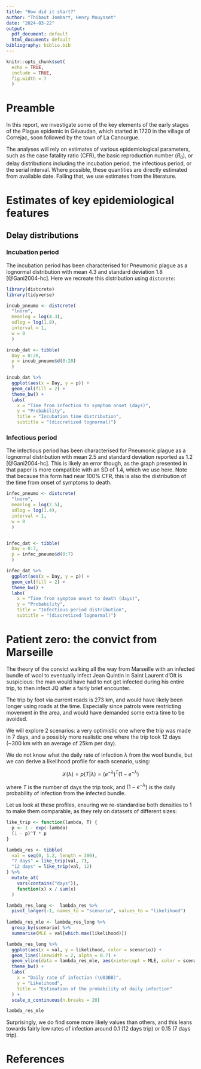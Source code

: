 ---
title: "How did it start?"
author: "Thibaut Jombart, Henry Mouysset"
date: "2024-03-22"
output:
  pdf_document: default
  html_document: default
bibliography: biblio.bib
---

```{r setup, include=FALSE}
knitr::opts_chunk$set(
  echo = TRUE, 
  include = TRUE,
  fig.width = 7
  )
```

# Preamble

In this report, we investigate some of the key elements of the early stages of the Plague epidemic in Gévaudan, which started in 1720 in the village of Correjac, soon followed by the town of La Canourgue. 

The analyses will rely on estimates of various epidemiological parameters, such as the case fatality ratio (CFR), the basic reproduction number ($R_0$), or delay distributions including the incubation period, the infectious period, or the serial interval. Where possible, these quantities are directly estimated from available date. Failing that, we use estimates from the literature.


# Estimates of key epidemiological features

## Delay distributions

### Incubation period

The incubation period has been characterised for Pneumonic plague as a lognormal distribution with mean 4.3 and standard deviation 1.8 [@Gani2004-hc]. Here we recreate this distribution using `distcrete`:

```{r}
library(distcrete)
library(tidyverse)

incub_pneumo <- distcrete(
  "lnorm", 
  meanlog = log(4.3), 
  sdlog = log(1.8), 
  interval = 1, 
  w = 0
  )

incub_dat <- tibble(
  Day = 0:20,
  p = incub_pneumo$d(0:20)
  )

incub_dat %>% 
  ggplot(aes(x = Day, y = p)) +
  geom_col(fill = 2) +
  theme_bw() +
  labs(
    x = "Time from infection to symptom onset (days)", 
    y = "Probability", 
    title = "Incubation time distribution", 
    subtitle = "(discretized lognormal)")

```


### Infectious period

The infectious period has been characterised for Pneumonic plague as a lognormal distribution with mean 2.5 and standard deviation reported as 1.2 [@Gani2004-hc]. This is likely an error though, as the graph presented in that paper is more compatible with an SD of 1.4, which we use here. Note that because this form had near 100% CFR, this is also the distribution of the time from onset of symptoms to death. 

```{r}

infec_pneumo <- distcrete(
  "lnorm", 
  meanlog = log(2.5), 
  sdlog = log(1.4), 
  interval = 1, 
  w = 0
  )


infec_dat <- tibble(
  Day = 0:7,
  p = infec_pneumo$d(0:7)
  )

infec_dat %>% 
  ggplot(aes(x = Day, y = p)) +
  geom_col(fill = 2) +
  theme_bw() +
  labs(
    x = "Time from symptom onset to death (days)", 
    y = "Probability", 
    title = "Infectious period distribution", 
    subtitle = "(discretized lognormal)")

```



# Patient zero: the convict from Marseille

The theory of the convict walking all the way from Marseille with an infected bundle of wool to eventually infect Jean Quintin in Saint Laurent d’Olt is suspicious: the man would have had to not get infected during his entire trip, to then infect JQ after a fairly brief encounter. 

The trip by foot via current roads is 273 km, and would have likely been longer using roads at the time. Especially since patrols were restricting movement in the area, and would have demanded some extra time to be avoided. 

We will explore 2 scenarios: a very optimistic one where the trip was made in 7 days, and a possibly more realistic one where the trip took 12 days (~300 km with an average of 25km per day).

We do not know what the daily rate of infection $\lambda$ from the wool bundle, but we can derive a likelihood profile for each scenario, using:

$$
\mathcal{L(\lambda)} = p(T | \lambda) = (e^{-\lambda})^T (1 - e^{-\lambda})
$$

where $T$ is the number of days the trip took, and $(1 - e^{-\lambda})$ is the daily probability of infection from the infected bundle. 

Let us look at these profiles, ensuring we re-standardise both densities to 1 to make them comparable, as they rely on datasets of different sizes:

```{r}
like_trip <- function(lambda, T) {
  p <- 1 - exp(-lambda)
  (1 - p)^T * p
}

lambda_res <- tibble(
  val = seq(0, 1.2, length = 300),
  "7 days" = like_trip(val, 7), 
  "12 days" = like_trip(val, 12)
) %>% 
  mutate_at(
    vars(contains("days")), 
    function(x) x / sum(x)
  )

lambda_res_long <-  lambda_res %>% 
  pivot_longer(-1, names_to = "scenario", values_to = "likelihood")
  
lambda_res_mle <- lambda_res_long %>% 
  group_by(scenario) %>% 
  summarise(MLE = val[which.max(likelihood)])

lambda_res_long %>% 
  ggplot(aes(x = val, y = likelihood, color = scenario)) +
  geom_line(linewidth = 2, alpha = 0.7) + 
  geom_vline(data = lambda_res_mle, aes(xintercept = MLE, color = scenario)) +
  theme_bw() + 
  labs(
    x = "Daily rate of infection (\U03BB)",
    y = "Likelihood",
    title = "Estimation of the probability of daily infection"
  ) +
  scale_x_continuous(n.breaks = 20)

lambda_res_mle

```

Surprisingly, we do find some more likely values than others, and this leans towards fairly low rates of infection around 0.1 (12 days trip) or 0.15 (7 days trip).




# References
